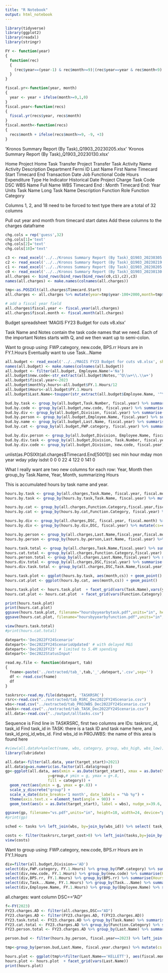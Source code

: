 ```yaml
---
title: "R Notebook"
output: html_notebook
---
```


```r
library(tidyverse)
library(ggplot2)
library(readxl)
library(stringr)

FY <- function(year)
{
  function(rec)
  {
    (rec$year==(year-1) & rec$month>=9)|(rec$year==year & rec$month<9)
  }
}

fiscal.yr<-function(year, month)
{
  year <- year + ifelse(month>=9,1,0)
}
fiscal.year<-function(recs)
{
  fiscal.yr(recs$year, recs$month)
}
fiscal.month<-function(recs)
{
  recs$month + ifelse(recs$month>=9, -9, +3)
}
```

'Kronos Summary Report (By Task)_Q1903_20230205.xlsx'
'Kronos Summary Report (By Task)_Q1903_20230130.xlsx'

Home Project	Home Task	Transfer Project	Transfer Task	Activity Name	Activity Description	Department	Fermi ID	Last Name	First Name	Timecard Start	Timecard End	Transaction Date	Job Functional Code	Hours	Expenditure Type	He Indicator	Historical Date	Project	Charge Task Code	DSC	WBS Name	Full Name	WBS	Timecard End : Month	Timecard End: Year	Units	Task Name	Long Task Name	Description	Function Role	Function Category

Columns 1, 2, and 18 need to be forced to text type
there are a total of 32 columns

Pull out year and month from timecard start dates
Add these columns to the charges dataframe

```r

chg.cols = rep('guess',32)
chg.cols[1]='text'
chg.cols[2]='text'
chg.cols[18]='text'

c3 <- read_excel('../../Kronos Summary Report (By Task)_Q1903_20230305.xlsx', col_types=chg.cols)
c2 <- read_excel('../../Kronos Summary Report (By Task)_Q1903_20230219.xlsx', col_types=chg.cols)
c1 <- read_excel('../../Kronos Summary Report (By Task)_Q1903_20230205.xlsx', col_types=chg.cols)
c0 <- read_excel('../../Kronos Summary Report (By Task)_Q1903_20230130.xlsx', col_types=chg.cols)
all.charges <- bind_rows(bind_rows(bind_rows(c0,c1),c2),c3)
names(all.charges) <- make.names(colnames(all.charges))

tmp<-as.POSIXlt(all.charges$Timecard.Start)
all.charges <- all.charges %>% mutate(year=tmp$year-100+2000,month=tmp$mon)

# add a fiscal year field
all.charges$fiscal.year <- fiscal.year(all.charges)
all.charges$fiscal.month <- fiscal.month(all.charges)
```

Budget spreadsheet
'MAGIS FY23 Budget for cuts v8.xlsx'

Task Name and Notes contain the task code names that we need.
Each of the important Notes starts with Q, and we then want up to semi-colon.

Want to group using: FWP.category, new.code, BPS.rr
Hours are in FY.1.Hours
Eventually want to use Task...Name

```r
all.budget <- read_excel('../../MAGIS FY23 Budget for cuts v8.xlsx', sheet='Data Entry', skip=1)
names(all.budget) <- make.names(colnames(all.budget))
all.budget <- filter(all.budget, Employee.Name!='Na')
all.budget$new.code<-str_extract(all.budget$Notes,'^Q\\w+\\.\\w+')
all.budget$fiscal.year<-2023
all.budget$monthly.hours<-all.budget$FY.1.Hours/12
all.budget$Hours<-all.budget$FY.1.Hours
all.budget$Last.Name<-toupper(str_extract(all.budget$Employee.Name, '^\\w+'))
```


```r
bud.by.task <- group_by(all.budget,Task.Number, fiscal.year) %>% summarise(Hours=sum(Hours))
bud.by.code <- group_by(all.budget,new.code, fiscal.year) %>% summarise(Hours=sum(Hours))
bud.by.div <- group_by(all.budget,Division, fiscal.year) %>% summarise(Hours=sum(Hours))
bud.by.person <- group_by(all.budget,Employee.Name, fiscal.year) %>% summarise(Hours=sum(Hours))
bud.by.name <- group_by(all.budget,Last.Name, fiscal.year) %>% summarise(Hours=sum(Hours))
bud.by.cat <- group_by(all.budget,FWP.category, fiscal.year) %>% summarise(Hours=sum(Hours))

bud.by.div.person <- group_by(all.budget,Division, Employee.Name, fiscal.year) %>% summarise(Hours=sum(Hours))
bud.by.div.task <- group_by(all.budget,Division, Task.Number, fiscal.year) %>% summarise(Hours=sum(Hours))
bud.by.div.code <- group_by(all.budget,Division, new.code, fiscal.year) %>% summarise(Hours=sum(Hours))

```


unlist(as.POSIXlt(all.charges$Timecard.End[5001]))
sec   min  hour  mday   mon  year  wday  yday isdst 
  0     0     0    22     4   122     0   141     0 
  
What I really want are two new columns for each row: Year, Month
then group_by Task.Name, Year, Month, summarizing Hours

This is accumulated hours by task name and year.

```r
hours.by.task <- group_by(all.charges,Task.Name, fiscal.year, fiscal.month) %>% summarise(Hours=sum(Hours))
hours.by.task <- group_by(hours.by.task,Task.Name, fiscal.year) %>% mutate(cs=cumsum(Hours))

hours.by.cat <- group_by(all.charges,Function.Category,fiscal.year,fiscal.month)%>%summarise(Hours=sum(Hours)) 
hours.by.cat <- group_by(hours.by.cat,Function.Category, fiscal.year) %>% mutate(cs=cumsum(Hours)) 

hours.by.div <- group_by(all.charges,DSC, fiscal.year, fiscal.month) %>% summarise(Hours=sum(Hours))
hours.by.div <- group_by(hours.by.div,DSC, fiscal.year) %>% mutate(cs=cumsum(Hours))

hours.by.person <- group_by(all.charges,Last.Name,fiscal.year,fiscal.month)%>%summarise(Hours=sum(Hours)) 
hours.by.person <- group_by(hours.by.person,Last.Name, fiscal.year) %>% mutate(cs=cumsum(Hours)) 

hours.task.total <- group_by(all.charges,Task.Name,fiscal.year) %>% summarise(Hours=sum(Hours))
hours.cat.total <- group_by(all.charges,Function.Category,fiscal.year) %>% summarise(Hours=sum(Hours))
hours.person.total <- group_by(all.charges,Last.Name,fiscal.year) %>% summarise(Hours=sum(Hours))
hours.div.total <- group_by(all.charges,DSC,fiscal.year) %>% summarise(Hours=sum(Hours))
hours.div.task.total <- group_by(all.charges,DSC,Task.Name,fiscal.year) %>% summarise(Hours=sum(Hours))

```

```r
hours.task.plot <- ggplot(hours.by.task, aes(month,cs)) + geom_point()
hours.cat.plot <- ggplot(hours.by.cat, aes(month,cs)) + geom_point()

hours.task.plot <- hours.task.plot  + facet_grid(vars(Task.Name),vars(year))
hours.cat.plot <- hours.cat.plot  + facet_grid(vars(Function.Category),vars(year))
```


```r
print(hours.task.plot)
print(hours.cat.plot)
ggsave(hours.task.plot, filename="hoursbyyearbytask.pdf",units="in", height=10, device="pdf")
ggsave(hours.cat.plot, filename="hoursbyyearbyfunction.pdf",units="in", height=10, device="pdf")
```

```r
view(hours.task.total)
#print(hours.cat.total)
```

```r
datepart<-'Dec2022FY24Scenario'
datepart<-'Dec2022FY24ScenarioUpdated' # with delayed M&S
datepart<-'Dec2022FY23' # limited to 5.4M spending
datepart<-'Dec2022StatusInput'

read.my.file <- function(datepart, tab)
{
  fname<-paste('../extracted/tab_',tab,'_',datepart,'.csv',sep='')
  df <- read.csv(fname)
  df
}

taskrsrc<-read.my.file(datepart, 'TASKRSRC')
rsrc<-read.csv("../extracted/tab_RSRC_Dec2022FY24Scenario.csv")
wbs<-read.csv("../extracted/tab_PROJWBS_Dec2022FY24Scenario.csv")
tasks<-read.csv("../extracted/tab_TASK_Dec2022FY24Scenario.csv")
all.data<-read.csv("../output/alltasks.csv")
```

Sequence is 
Find line in TASKRSRC, first two columns are IDs: taskrsrc_id, task_id
Find task_id in TASK: there is a task ID and task name here, and task_id,proj_id,wbs_id.
Find wbs_id in PROJWBS: the name of this area is found here

```r
#view(all.data%>%select(name, wbs, category, group, wbs_high, wbs_low))
library(lubridate)

all.data<-filter(all.data, year(target_start)>2021)
all.data$g=as.numeric(as.factor(all.data$group))
gp<-ggplot(all.data, aes(xmin = as.Date(target_start), xmax = as.Date(target_end), 
                   y=group,# ymin = g, ymax = g+.8, 
                   fill = category)) +
  geom_rect(aes(ymin = g, ymax = g+.8)) +
  scale_y_discrete("group") +
  scale_x_date(date_breaks='1 month', date_labels = "%b %y") +
  theme(axis.text.x = element_text(angle = 90)) + 
  geom_text(aes(x = as.Date(target_start), label = wbs), nudge_x=39.6, nudge_y=.2, size=3)

ggsave(gp, filename="vs.pdf",units="in", height=10, width=24, device="pdf")
#print(gp)
```

```r
sched <- tasks %>% left_join(wbs, by=join_by(wbs_id)) %>% select( task_id, target_start_date, target_end_date, task_code, task_name, wbs_id, wbs_name, wbs_short_name) %>% arrange(target_start_date)
```


```r
costs <- filter(taskrsrc,target_cost>0) %>% left_join(tasks,by=join_by(task_id))%>%left_join(wbs, by=join_by(wbs_id)) %>% select( task_id, target_cost, cost_per_qty, target_start_date.x, target_end_date.x, task_code, task_name, wbs_id, wbs_name, wbs_short_name) %>% arrange(target_start_date.x)
view(costs)
```

Want to group using: FWP.category, new.code, BPS.rr
Hours are in FY.1.Hours

```r
div=filter(all.budget,Division=='AD')
select(div,FWP.category, FY.1.Hours) %>% group_by(FWP.category) %>% summarise(Hours = sum(FY.1.Hours))
select(div,new.code, FY.1.Hours) %>% group_by(new.code) %>% summarise(Hours =     sum(FY.1.Hours))
select(div,BPS.rr, FY.1.Hours) %>% group_by(BPS.rr) %>% summarise(Hours = sum(FY.1.Hours))
select(div,Task...Name, FY.1.Hours) %>% group_by(Task...Name) %>% summarise(Hours = sum(FY.1.Hours))
select(div,Employee.Name, FY.1.Hours) %>% group_by(Employee.Name) %>% summarise(Hours = sum(FY.1.Hours))
```


all.charges:   want column DSC=="AD"
```r

f<-FY(2023)
FY23.charges.AD <- filter(all.charges,DSC=="AD")
FY23.charges.AD <- filter(FY23.charges.AD, f(FY23.charges.AD))
FY23.task.total <- FY23.charges.AD %>% group_by(Task.Name) %>% summarise(Hours=sum(Hours))
FY23.cat.total <- FY23.charges.AD %>% group_by(Function.Category) %>% summarise(Hours=sum(Hours))
FY23.person.total <- FY23.charges.AD %>% group_by(Last.Name) %>% summarise(Hours=sum(Hours))
```



```r

person.bud <- filter(hours.by.person, fiscal.year==2023) %>% left_join(bud.by.name, by=join_by(Last.Name), suffix=c('.charges','.budget'))

tmp<-group_by(person.bud,Last.Name, fiscal.year.charges) %>% mutate(cs.bud=cumsum(Hours.budget/12))

hours.plot <- ggplot(tmp%>%filter(Last.Name=='KELLETT'), aes(fiscal.month)) + geom_point(aes(x=fiscal.month, y=cs)) + geom_point(aes(x=fiscal.month, y=cs.bud),colour='blue')
hours.plot <- hours.plot  + facet_grid(vars(Last.Name))
print(hours.plot)

```

